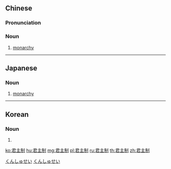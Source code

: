 ==Chinese==
{{zh-forms|type=21}}

===Pronunciation===
{{zh-pron
|m=jūnzhǔzhì
|c=gwan1 zyu2 zai3
|cat=n
}}

===Noun===
{{zh-noun}}

# [[monarchy]]

{{zh-cat|Forms of government|Monarchy}}

----

==Japanese==
{{ja-kanjitab|くん|しゅ|せい|yomi=on}}

===Noun===
{{ja-noun|くんしゅせい}}

# [[monarchy]]

[[Category:ja:Forms of government|くんしゅせい]]
[[Category:ja:Monarchy|くんしゅせい]]

----

==Korean==
{{ko-hanjatab}}

===Noun===
{{ko-noun|hj|hangeul=군주제}}

# {{hanja form of|군주제|[[monarchy]]}}

[[ko:君主制]]
[[hu:君主制]]
[[mg:君主制]]
[[pl:君主制]]
[[ru:君主制]]
[[th:君主制]]
[[zh:君主制]]